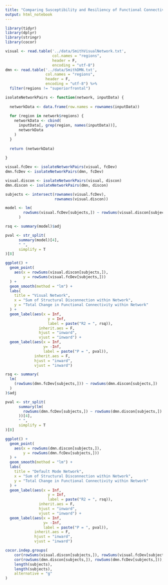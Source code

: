 ```yaml
---
title: "Comparing Susceptibility and Resiliency of Functional Connectivity Between Visual and Default Mode Resting State Networks"
output: html_notebook
---
```



```r

library(tidyr)
library(dplyr)
library(stringr)
library(cocor)

```

```r

visual <- read.table('../data/SmithVisualNetwork.txt',
                     col.names = "regions",
                     header = F,
                     encoding = "utf-8")
dmn <- read.table('../data/SmithDMN.txt',
                  col.names = "regions",
                  header = F,
                  encoding = "utf-8") %>%
  filter(regions != "superiorfrontal")


```

```r

isolateNetworkPairs <- function(network, inputData) {
  
  networkData <- data.frame(row.names = rownames(inputData))
  
  for (region in network$regions) {
    networkData <- cbind(
      inputData[, grep(region, names(inputData))],
      networkData
    )
  }
  
  return (networkData)
  
}

```

```r

visual.fcDev <- isolateNetworkPairs(visual, fcDev)
dmn.fcDev <- isolateNetworkPairs(dmn, fcDev)

```
``` r

visual.discon <- isolateNetworkPairs(visual, discon)
dmn.discon <- isolateNetworkPairs(dmn, discon)

```

```r

subjects <- intersect(rownames(visual.fcDev),
                      rownames(visual.discon))

model <- lm(
        rowSums(visual.fcDev[subjects,]) ~ rowSums(visual.discon[subjects,])
      )

rsq <- summary(model)$adj

pval <- str_split(
      summary(model)[4],
      " ",
      simplify = T
)[8]

ggplot() + 
  geom_point(
    aes(x = rowSums(visual.discon[subjects,]),
        y = rowSums(visual.fcDev[subjects,]))
  ) + 
  geom_smooth(method = "lm") + 
  labs(
    title = "Visual Network",
    x = "Sum of Structural Disconnection within Network",
    y = "Total Change in Functional Connectivity within Network"
  ) + 
  geom_label(aes(x = Inf,
                   y = Inf,
                   label = paste("R2 = ", rsq)),
               inherit.aes = F,
               hjust = "inward",
               vjust = "inward") + 
  geom_label(aes(x = Inf,
                 y= -Inf,
                 label = paste("P = ", pval)),
             inherit.aes = F,
             hjust = "inward",
             vjust = "inward")

```

```r

rsq <- summary(
  lm(
    (rowSums(dmn.fcDev[subjects,])) ~ rowSums(dmn.discon[subjects,])
  )
)$adj

pval <- str_split(
      summary(lm(
        rowSums(dmn.fcDev[subjects,]) ~ rowSums(dmn.discon[subjects,])
      ))[4],
      " ",
      simplify = T
)[8]

ggplot() + 
  geom_point(
    aes(x = rowSums(dmn.discon[subjects,]),
        y = rowSums(dmn.fcDev[subjects,]))
  ) + 
  geom_smooth(method = "lm") + 
  labs(
    title = "Default Mode Network",
    x = "Sum of Structural Disconnection within Network",
    y = "Total Change in Functional Connectivity within Network"
  ) +
  geom_label(aes(x = Inf,
                   y = Inf,
                   label = paste("R2 = ", rsq)),
               inherit.aes = F,
               hjust = "inward",
               vjust = "inward") + 
  geom_label(aes(x = Inf,
                 y= -Inf,
                 label = paste("P = ", pval)),
             inherit.aes = F,
             hjust = "inward",
             vjust = "inward")

```

```r

cocor.indep.groups(
    cor(rowSums(visual.discon[subjects,]), rowSums(visual.fcDev[subjects,])),
    cor(rowSums(dmn.discon[subjects,]), rowSums(dmn.fcDev[subjects,])),
    length(subjects),
    length(subjects),
    alternative = "g"
)

```

